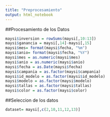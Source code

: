 ---
title: "Preprocesamiento"
output: html_notebook
---

##Procesamiento de los Datos
```{r}
maysi$inversion = rowSums(maysi[,10:13])
maysi$ganancia = maysi[,14]-maysi[,15]
maysi$mes= format(maysi$fecha, "%m")
maysi$anio= format(maysi$fecha, "%Y")
maysi$mes = as.numeric(maysi$mes)
maysi$anio = as.numeric(maysi$anio)
maysi$fecha = as.Date(maysi$fecha)
maysi$campania = as.factor(maysi$campania)
maysi$id_modelo = as.factor(maysi$id_modelo)
maysi$modelo = as.factor(maysi$modelo)
maysi$tallas = as.factor(maysi$tallas)
maysi$color = as.factor(maysi$color)
```

##Seleccion de los datos
```{r}
dataset= maysi[,c(2,10,11,12,13)]
```